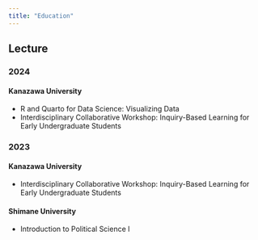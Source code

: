 ```yaml
---
title: "Education"
---
```

## Lecture

### 2024
#### Kanazawa University

- R and Quarto for Data Science: Visualizing Data
  <!-- - [Students Only](InterdisciplinaryCollaborative/InterdisciplinaryCollaborative.qmd) -->
- Interdisciplinary Collaborative Workshop: Inquiry-Based Learning for Early Undergraduate Students
  <!-- - [Students Only](InterdisciplinaryCollaborative/InterdisciplinaryCollaborative_2023.qmd) -->

### 2023

#### Kanazawa University
- Interdisciplinary Collaborative Workshop: Inquiry-Based Learning for Early Undergraduate Students

#### Shimane University
- Introduction to Political Science I